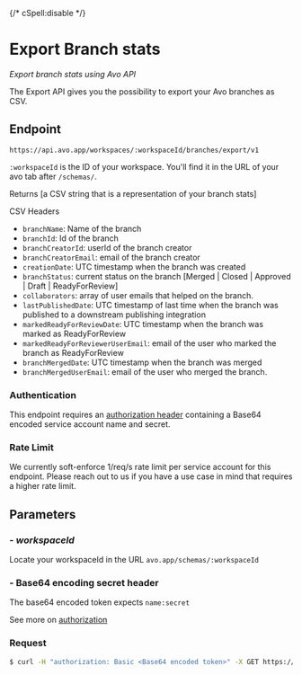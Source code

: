 {/* cSpell:disable */}

# Export Branch stats

_Export branch stats using Avo API_

The Export API gives you the possibility to export your Avo branches as CSV.

## Endpoint

```Url
https://api.avo.app/workspaces/:workspaceId/branches/export/v1
```

`:workspaceId` is the ID of your workspace. You'll find it in the URL of your avo tab after `/schemas/`.

Returns [a CSV string that is a representation of your branch stats]

CSV Headers

- `branchName`: Name of the branch
- `branchId`: Id of the branch
- `branchCreatorId`: userId of the branch creator
- `branchCreatorEmail`: email of the branch creator
- `creationDate`: UTC timestamp when the branch was created
- `branchStatus`: current status on the branch [Merged | Closed | Approved | Draft | ReadyForReview]
- `collaborators`: array of user emails that helped on the branch.
- `lastPublishedDate`: UTC timestamp of last time when the branch was published to a downstream publishing integration
- `markedReadyForReviewDate`: UTC timestamp when the branch was marked as ReadyForReview
- `markedReadyForReviewerUserEmail`: email of the user who marked the branch as ReadyForReview
- `branchMergedDate`: UTC timestamp when the branch was merged
- `branchMergedUserEmail`: email of the user who merged the branch.

### Authentication

This endpoint requires an [authorization header](/public-api/authentication#authenticating-with-avo-api) containing a Base64 encoded service account name and secret.

### Rate Limit

We currently soft-enforce 1/req/s rate limit per service account for this endpoint. Please reach out to us if you have a use case in mind that requires a higher rate limit.

## Parameters

### - _workspaceId_

Locate your workspaceId in the URL
`avo.app/schemas/:workspaceId`

### - Base64 encoding secret header

The base64 encoded token expects `name:secret`

See more on [authorization](/public-api/authentication#authenticating-with-avo-api)

### Request

```sh
$ curl -H "authorization: Basic <Base64 encoded token>" -X GET https://api.avo.app/workspaces/:workspaceId/export/v1
```

